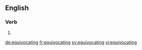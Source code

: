 ==English==

===Verb===
{{head|en}}

# {{present participle of|equivocate|lang=en}}

[[de:equivocating]]
[[fr:equivocating]]
[[sv:equivocating]]
[[vi:equivocating]]